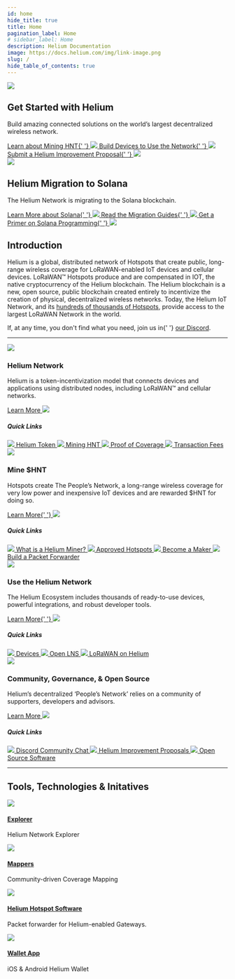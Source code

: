 ```yaml
---
id: home
hide_title: true
title: Home
pagination_label: Home
# sidebar_label: Home
description: Helium Documentation
image: https://docs.helium.com/img/link-image.png
slug: /
hide_table_of_contents: true
---
```



<div class="container" style={{ padding: 0 }}>
  <div class="row">
    <div class="col col--6" style={{ paddingTop: 60 }}>
      <img className="homeicon" src={useBaseUrl('img/home/docs-header-narrow.png')} />
      <h2 style={{ padding: '0 1rem' }}>Get Started with Helium</h2>
      <p className="podtext" style={{ padding: '0 1rem' }}>
        Build amazing connected solutions on the world’s largest decentralized wireless network.
      </p>
      <a className="quicklink quicklinkorange" href="/mine-hnt">
        Learn about Mining HNT{' '}
        <img className="quicklinkarrow" src={useBaseUrl('img/quicklinkarrow.svg')} />
      </a>
      <a className="quicklink quicklinkgreen" href="/use-the-network">
        Build Devices to Use the Network{' '}
        <img className="quicklinkarrow" src={useBaseUrl('img/quicklinkarrow.svg')} />
      </a>
      <a className="quicklink quicklinkred" href="/community-governance">
        Submit a Helium Improvement Proposal{' '}
        <img className="quicklinkarrow" src={useBaseUrl('img/quicklinkarrow.svg')} />
      </a>
    </div>
    <div class="col col--6" style={{ paddingTop: 60 }}>
      <img className="homeicon" src={useBaseUrl('img/home/solana-migration-narrow.png')} />
      <h2 style={{ padding: '0 1rem' }}>Helium Migration to Solana</h2>
      <p className="podtext" style={{ padding: '0 1rem' }}>
        The Helium Network is migrating to the Solana blockchain.
      </p>
      <a className="quicklink" href="/solana">
        Learn More about Solana{' '}
        <img className="quicklinkarrow" src={useBaseUrl('img/quicklinkarrow.svg')} />
      </a>
      <a className="quicklink quicklinkgreen " href="/solana/migration">
        Read the Migration Guides{' '}
        <img className="quicklinkarrow" src={useBaseUrl('img/quicklinkarrow.svg')} />
      </a>
      <a className="quicklink quicklinkred" href="/oracles">
        Get a Primer on Solana Programming{' '}
        <img className="quicklinkarrow" src={useBaseUrl('img/quicklinkarrow.svg')} />
      </a>
    </div>
  </div>
</div>

<div class="container" style={{ paddingTop: 60 }}>
  <div class="row">
    <div class="col col--12">
      <h2>Introduction</h2>
    </div>
    <div class="col col--12">
      <p>
        Helium is a global, distributed network of Hotspots that create public, long-range wireless
        coverage for LoRaWAN-enabled IoT devices and cellular devices. LoRaWAN&trade; Hotspots
        produce and are compensated in IOT, the native cryptocurrency of the Helium blockchain. The
        Helium blockchain is a new, open source, public blockchain created entirely to incentivize
        the creation of physical, decentralized wireless networks. Today, the Helium IoT Network,
        and its <a href="https://explorer.helium.com/">hundreds of thousands of Hotspots</a>,
        provide access to the largest LoRaWAN Network in the world.
      </p>
      <p>
        If, at any time, you don't find what you need, join us in{' '}
        <a href="https://discord.gg/helium">our Discord</a>.
      </p>
    </div>
  </div>
</div>

<div class="container" style={{ padding: 0 }}>
  <hr />
</div>

<div class="container" style={{ padding: 0, paddingTop: 100 }}>
  <div class="row">
    <div class="col col--6" style={{ marginBottom: 100 }}>
      <img className="homeicon" src={useBaseUrl('img/home/blockchainicon.png')} />
      <h3>Helium Network</h3>
      <p className="podtext">
        Helium is a token-incentivization model that connects devices and applications using
        distributed nodes, including LoRaWAN&trade; and cellular networks.
      </p>
      <a href="/blockchain">
        Learn More <img className="quicklinkarrow" src={useBaseUrl('img/icons/linkarrow.svg')} />
      </a>
      <h5>Quick Links</h5>
      <a className="block" href="/helium-tokens/hnt">
        <img className="docicon" src={useBaseUrl('img/icons/docicon.svg')} /> Helium Token
      </a>
      <a className="block" href="/blockchain/mining">
        <img className="docicon" src={useBaseUrl('img/icons/docicon.svg')} /> Mining HNT
      </a>
      <a className="block" href="/blockchain/proof-of-coverage">
        <img className="docicon" src={useBaseUrl('img/icons/docicon.svg')} /> Proof of Coverage
      </a>
      <a className="block" href="/blockchain/transaction-fees">
        <img className="docicon" src={useBaseUrl('img/icons/docicon.svg')} /> Transaction Fees
      </a>
    </div>
    <div class="col col--6 blockblue" style={{ marginBottom: 100 }}>
      <img className="homeicon" src={useBaseUrl('img/home/mineicon.png')} />
      <h3>Mine $HNT</h3>
      <p className="podtext">
        Hotspots create The People’s Network, a long-range wireless coverage for very low power and
        inexpensive IoT devices and are rewarded $HNT for doing so.
      </p>
      <a href="/mine-hnt">
        Learn More{' '}
        <img className="quicklinkarrow" src={useBaseUrl('img/icons/linkarrowblue.svg')} />
      </a>
      <h5>Quick Links</h5>
      <a className="block" href="/mine-hnt">
        <img className="docicon" src={useBaseUrl('img/icons/dociconblue.svg')} /> What is a Helium
        Miner?
      </a>
      <a className="block" href="https://helium.com/mine">
        <img className="docicon" src={useBaseUrl('img/icons/dociconblue.svg')} /> Approved Hotspots
      </a>
      <a className="block" href="/hotspot-makers/iot/full-hotspots#becoming-a-maker">
        <img className="docicon" src={useBaseUrl('img/icons/dociconblue.svg')} /> Become a Maker
      </a>
      <a className="block" href="/use-the-network/setup-a-packet-forwarder">
        <img className="docicon" src={useBaseUrl('img/icons/dociconblue.svg')} /> Build a Packet
        Forwarder
      </a>
    </div>
    <div class="col col--6 blockgreen" style={{ marginBottom: 100 }}>
      <img className="homeicon" src={useBaseUrl('img/home/useicon.png')} />
      <h3>Use the Helium Network</h3>
      <p className="podtext">
        The Helium Ecosystem includes thousands of ready-to-use devices, powerful integrations, and
        robust developer tools.
      </p>
      <a href="/use-the-network">
        Learn More{' '}
        <img className="quicklinkarrow" src={useBaseUrl('img/icons/linkarrowgreen.svg')} />
      </a>
      <h5>Quick Links</h5>
      <a className="block" href="/use-the-network/devices">
        <img className="docicon" src={useBaseUrl('img/icons/docicongreen.svg')} /> Devices
      </a>
      <a className="block" href="/iot/open-lns">
        <img className="docicon" src={useBaseUrl('img/icons/docicongreen.svg')} /> Open LNS
      </a>
      <a className="block" href="/lorawan-on-helium">
        <img className="docicon" src={useBaseUrl('img/icons/docicongreen.svg')} /> LoRaWAN on Helium
      </a>
    </div>
    <div class="col col--6 blockred" style={{ marginBottom: 100 }}>
      <img className="homeicon" src={useBaseUrl('img/home/communityicon.png')} />
      <h3>Community, Governance, & Open Source</h3>
      <p className="podtext">
        Helium’s decentralized ‘People’s Network’ relies on a community of supporters, developers
        and advisors.
      </p>
      <a href="/community-governance">
        Learn More <img className="quicklinkarrow" src={useBaseUrl('img/icons/linkarrowred.svg')} />
      </a>
      <h5>Quick Links</h5>
      <a className="block" href="/community-governance#discord">
        <img className="docicon" src={useBaseUrl('img/icons/dociconred.svg')} /> Discord Community
        Chat
      </a>
      <a className="block" href="/community-governance#helium-improvement-proposals">
        <img className="docicon" src={useBaseUrl('img/icons/dociconred.svg')} /> Helium Improvement
        Proposals
      </a>
      <a className="block" href="/faq/open-source">
        <img className="docicon" src={useBaseUrl('img/icons/dociconred.svg')} /> Open Source
        Software
      </a>
    </div>
  </div>
</div>

<div class="container" style={{ padding: 0 }}>
  <hr />
</div>

<div class="container" style={{ padding: 0, paddingTop: 100, paddingBottom: 100 }}>
  <div class="row">
    <div class="col col--12" style={{ marginBottom: 50 }}>
      <h2>Tools, Technologies & Initatives</h2>
    </div>
    <div class="col col--6">
      <div className="tech--item">
        <img className="techicon" src={useBaseUrl('img/home/explorer.svg')} />
        <div className="tech--item_text">
          <a href="https://explorer.helium.com">
            <h4>Explorer</h4>
          </a>
          <p>Helium Network Explorer</p>
        </div>
      </div>
      <div className="tech--item">
        <img className="techicon" src={useBaseUrl('img/home/mappers.svg')} />
        <div className="tech--item_text">
          <a href="https://mappers.helium.com">
            <h4>Mappers</h4>
          </a>
          <p>Community-driven Coverage Mapping</p>
        </div>
      </div>
    </div>
    <div class="col col--6">
      <div className="tech--item">
        <img className="techicon" src={useBaseUrl('img/home/longfi.svg')} />
        <div className="tech--item_text">
          <a href="https://github.com/helium/gateway-rs">
            <h4>Helium Hotspot Software</h4>
          </a>
          <p>Packet forwarder for Helium-enabled Gateways.</p>
        </div>
      </div>
      <div className="tech--item">
        <img className="techicon" src={useBaseUrl('img/home/walletapp.svg')} />
        <div className="tech--item_text">
          <a href="/wallets">
            <h4>Wallet App</h4>
          </a>
          <p>iOS & Android Helium Wallet</p>
        </div>
      </div>
    </div>
  </div>
</div>
